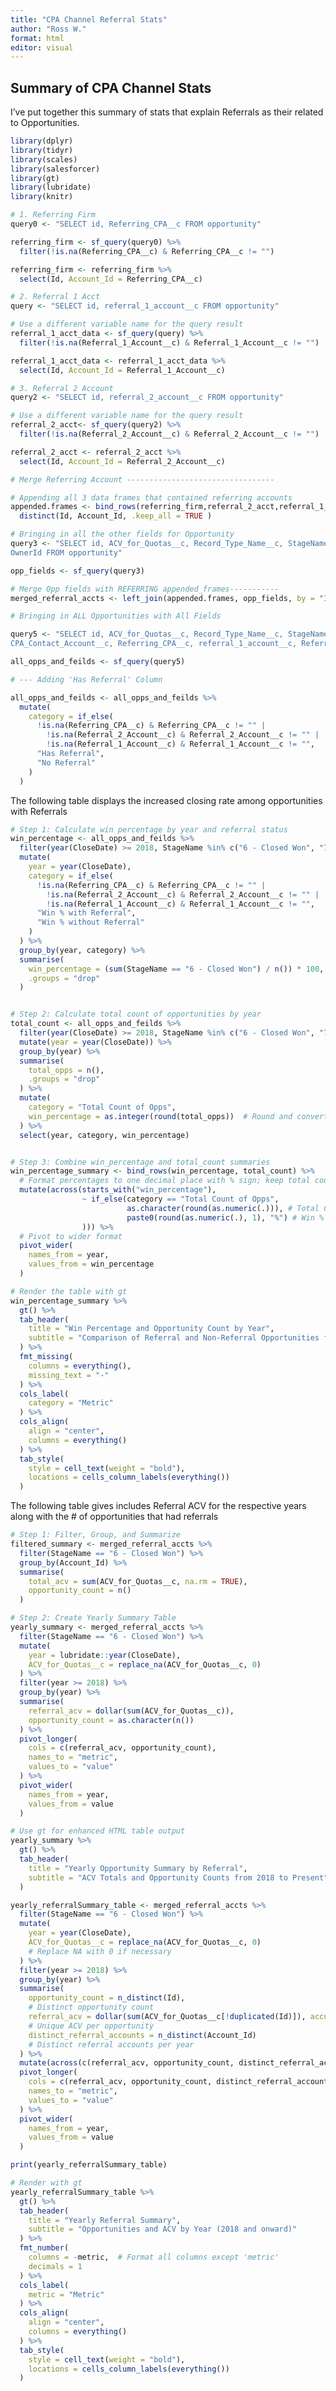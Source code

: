 ```yaml
---
title: "CPA Channel Referral Stats"
author: "Ross W."
format: html
editor: visual
---
```


## Summary of CPA Channel Stats

I've put together this summary of stats that explain Referrals as their related to Opportunities.

```r
library(dplyr)
library(tidyr)
library(scales)
library(salesforcer)
library(gt)
library(lubridate)
library(knitr)

```

```r

# 1. Referring Firm
query0 <- "SELECT id, Referring_CPA__c FROM opportunity"

referring_firm <- sf_query(query0) %>%
  filter(!is.na(Referring_CPA__c) & Referring_CPA__c != "")

referring_firm <- referring_firm %>% 
  select(Id, Account_Id = Referring_CPA__c)

```

```r

# 2. Referral 1 Acct
query <- "SELECT id, referral_1_account__c FROM opportunity"

# Use a different variable name for the query result
referral_1_acct_data <- sf_query(query) %>%
  filter(!is.na(Referral_1_Account__c) & Referral_1_Account__c != "")

referral_1_acct_data <- referral_1_acct_data %>% 
  select(Id, Account_Id = Referral_1_Account__c)

```

```r

# 3. Referral 2 Account
query2 <- "SELECT id, referral_2_account__c FROM opportunity"

# Use a different variable name for the query result
referral_2_acct<- sf_query(query2) %>%
  filter(!is.na(Referral_2_Account__c) & Referral_2_Account__c != "")

referral_2_acct <- referral_2_acct %>% 
  select(Id, Account_Id = Referral_2_Account__c)
```

```r

# Merge Referring Account ---------------------------------

# Appending all 3 data frames that contained referring accounts
appended.frames <- bind_rows(referring_firm,referral_2_acct,referral_1_acct_data) %>% 
  distinct(Id, Account_Id, .keep_all = TRUE )

# Bringing in all the other fields for Opportunity 
query3 <- "SELECT id, ACV_for_Quotas__c, Record_Type_Name__c, StageName, shov_revenue_type__c, CloseDate, TCV_Gross__c, 
OwnerId FROM opportunity"

opp_fields <- sf_query(query3)

# Merge Opp fields with REFERRING appended_frames-----------
merged_referral_accts <- left_join(appended.frames, opp_fields, by = "Id")


```

```r
# Bringing in ALL Opportunities with All Fields 

query5 <- "SELECT id, ACV_for_Quotas__c, Record_Type_Name__c, StageName, shov_revenue_type__c, CloseDate, TCV_Gross__c, 
CPA_Contact_Account__c, Referring_CPA__c, referral_1_account__c, Referral_2_Account__c FROM opportunity"

all_opps_and_feilds <- sf_query(query5)

# --- Adding 'Has Referral' Column

all_opps_and_feilds <- all_opps_and_feilds %>%
  mutate(
    category = if_else(
      !is.na(Referring_CPA__c) & Referring_CPA__c != "" |
        !is.na(Referral_2_Account__c) & Referral_2_Account__c != "" |
        !is.na(Referral_1_Account__c) & Referral_1_Account__c != "",
      "Has Referral",
      "No Referral"
    )
  )
```

The following table displays the increased closing rate among opportunities with Referrals

```r

# Step 1: Calculate win percentage by year and referral status
win_percentage <- all_opps_and_feilds %>%
  filter(year(CloseDate) >= 2018, StageName %in% c("6 - Closed Won", "7 - Closed Lost")) %>%
  mutate(
    year = year(CloseDate),
    category = if_else(
      !is.na(Referring_CPA__c) & Referring_CPA__c != "" |
        !is.na(Referral_2_Account__c) & Referral_2_Account__c != "" |
        !is.na(Referral_1_Account__c) & Referral_1_Account__c != "",
      "Win % with Referral",
      "Win % without Referral"
    )
  ) %>%
  group_by(year, category) %>%
  summarise(
    win_percentage = (sum(StageName == "6 - Closed Won") / n()) * 100,
    .groups = "drop"
  )


# Step 2: Calculate total count of opportunities by year
total_count <- all_opps_and_feilds %>%
  filter(year(CloseDate) >= 2018, StageName %in% c("6 - Closed Won", "7 - Closed Lost")) %>%
  mutate(year = year(CloseDate)) %>%
  group_by(year) %>%
  summarise(
    total_opps = n(),
    .groups = "drop"
  ) %>%
  mutate(
    category = "Total Count of Opps", 
    win_percentage = as.integer(round(total_opps))  # Round and convert to integer for no decimals
  ) %>%
  select(year, category, win_percentage)


# Step 3: Combine win_percentage and total_count summaries
win_percentage_summary <- bind_rows(win_percentage, total_count) %>%
  # Format percentages to one decimal place with % sign; keep total counts as integers
  mutate(across(starts_with("win_percentage"), 
                ~ if_else(category == "Total Count of Opps", 
                          as.character(round(as.numeric(.))), # Total Count with no decimals
                          paste0(round(as.numeric(.), 1), "%") # Win % with one decimal place and % sign
                ))) %>%
  # Pivot to wider format
  pivot_wider(
    names_from = year,
    values_from = win_percentage
  )

# Render the table with gt
win_percentage_summary %>%
  gt() %>%
  tab_header(
    title = "Win Percentage and Opportunity Count by Year",
    subtitle = "Comparison of Referral and Non-Referral Opportunities from 2018 Onwards"
  ) %>%
  fmt_missing(
    columns = everything(),
    missing_text = "-"
  ) %>%
  cols_label(
    category = "Metric"
  ) %>%
  cols_align(
    align = "center",
    columns = everything()
  ) %>%
  tab_style(
    style = cell_text(weight = "bold"),
    locations = cells_column_labels(everything())
  )

```

The following table gives includes Referral ACV for the respective years along with the \# of opportunities that had referrals

```r


# Step 1: Filter, Group, and Summarize
filtered_summary <- merged_referral_accts %>%
  filter(StageName == "6 - Closed Won") %>%
  group_by(Account_Id) %>%
  summarise(
    total_acv = sum(ACV_for_Quotas__c, na.rm = TRUE),
    opportunity_count = n()
  )

# Step 2: Create Yearly Summary Table
yearly_summary <- merged_referral_accts %>%
  filter(StageName == "6 - Closed Won") %>%
  mutate(
    year = lubridate::year(CloseDate),
    ACV_for_Quotas__c = replace_na(ACV_for_Quotas__c, 0)
  ) %>%
  filter(year >= 2018) %>%
  group_by(year) %>%
  summarise(
    referral_acv = dollar(sum(ACV_for_Quotas__c)), 
    opportunity_count = as.character(n())
  ) %>%
  pivot_longer(
    cols = c(referral_acv, opportunity_count), 
    names_to = "metric", 
    values_to = "value"
  ) %>%
  pivot_wider(
    names_from = year,
    values_from = value
  )

# Use gt for enhanced HTML table output
yearly_summary %>%
  gt() %>%
  tab_header(
    title = "Yearly Opportunity Summary by Referral",
    subtitle = "ACV Totals and Opportunity Counts from 2018 to Present"
  )

```

```r
yearly_referralSummary_table <- merged_referral_accts %>%
  filter(StageName == "6 - Closed Won") %>%
  mutate(
    year = year(CloseDate),
    ACV_for_Quotas__c = replace_na(ACV_for_Quotas__c, 0) 
    # Replace NA with 0 if necessary
  ) %>%
  filter(year >= 2018) %>%
  group_by(year) %>%
  summarise(
    opportunity_count = n_distinct(Id),                                
    # Distinct opportunity count
    referral_acv = dollar(sum(ACV_for_Quotas__c[!duplicated(Id)]), accuracy = 1), 
    # Unique ACV per opportunity
    distinct_referral_accounts = n_distinct(Account_Id)                
    # Distinct referral accounts per year
  ) %>%
  mutate(across(c(referral_acv, opportunity_count, distinct_referral_accounts), as.character)) %>%  # Convert all to character
  pivot_longer(
    cols = c(referral_acv, opportunity_count, distinct_referral_accounts), 
    names_to = "metric", 
    values_to = "value"
  ) %>%
  pivot_wider(
    names_from = year,
    values_from = value
  )

print(yearly_referralSummary_table)
```

```r
# Render with gt
yearly_referralSummary_table %>%
  gt() %>%
  tab_header(
    title = "Yearly Referral Summary",
    subtitle = "Opportunities and ACV by Year (2018 and onward)"
  ) %>%
  fmt_number(
    columns = -metric,  # Format all columns except 'metric'
    decimals = 1
  ) %>%
  cols_label(
    metric = "Metric"
  ) %>%
  cols_align(
    align = "center",
    columns = everything()
  ) %>%
  tab_style(
    style = cell_text(weight = "bold"),
    locations = cells_column_labels(everything())
  )
```
